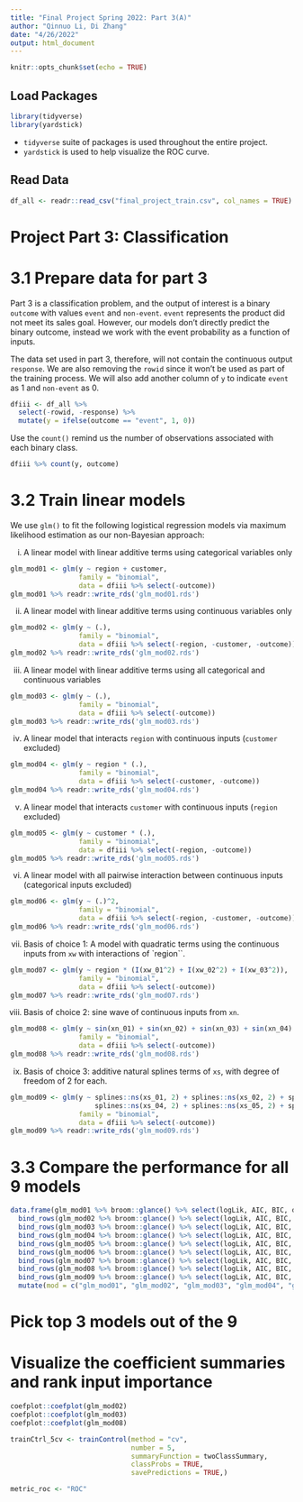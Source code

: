 ```yaml
---
title: "Final Project Spring 2022: Part 3(A)"
author: "Qinnuo Li, Di Zhang"
date: "4/26/2022"
output: html_document
---
```


```r
knitr::opts_chunk$set(echo = TRUE)
```

## Load Packages

```r
library(tidyverse)
library(yardstick)
```

* `tidyverse` suite of packages is used throughout the entire project.  
* `yardstick` is used to help visualize the ROC curve.  

## Read Data

```r
df_all <- readr::read_csv("final_project_train.csv", col_names = TRUE)
```

# Project Part 3: Classification

# 3.1 Prepare data for part 3

Part 3 is a classification problem, and the output of interest is a binary `outcome` with values `event` and `non-event`. `event` represents the product did not meet its sales goal. However, our models don't directly predict the binary outcome, instead we work with the event probability as a function of inputs.

The data set used in part 3, therefore, will not contain the continuous output `response`. We are also removing the `rowid` since it won't be used as part of the training process. We will also add another column of `y` to indicate `event` as 1 and `non-event` as 0.   

```r
dfiii <- df_all %>% 
  select(-rowid, -response) %>%
  mutate(y = ifelse(outcome == "event", 1, 0))
```

Use the `count()` remind us the number of observations associated with each binary class.  

```r
dfiii %>% count(y, outcome)
```

# 3.2 Train linear models

We use `glm()` to fit the following logistical regression models via maximum likelihood estimation as our non-Bayesian approach:  

i) A linear model with linear additive terms using categorical variables only
```r
glm_mod01 <- glm(y ~ region + customer,
                 family = "binomial",
                 data = dfiii %>% select(-outcome))
glm_mod01 %>% readr::write_rds('glm_mod01.rds')
```

ii) A linear model with linear additive terms using continuous variables only
```r
glm_mod02 <- glm(y ~ (.),
                 family = "binomial",
                 data = dfiii %>% select(-region, -customer, -outcome))
glm_mod02 %>% readr::write_rds('glm_mod02.rds')
```

iii) A linear model with linear additive terms using all categorical and continuous variables
```r
glm_mod03 <- glm(y ~ (.),
                 family = "binomial",
                 data = dfiii %>% select(-outcome))
glm_mod03 %>% readr::write_rds('glm_mod03.rds')
```

iv) A linear model that interacts `region` with continuous inputs (`customer` excluded)
```r
glm_mod04 <- glm(y ~ region * (.),
                 family = "binomial",
                 data = dfiii %>% select(-customer, -outcome))
glm_mod04 %>% readr::write_rds('glm_mod04.rds')
```

v) A linear model that interacts `customer` with continuous inputs (`region` excluded)
```r
glm_mod05 <- glm(y ~ customer * (.),
                 family = "binomial",
                 data = dfiii %>% select(-region, -outcome))
glm_mod05 %>% readr::write_rds('glm_mod05.rds')
```
vi) A linear model with all pairwise interaction between continuous inputs (categorical inputs excluded)
```r
glm_mod06 <- glm(y ~ (.)^2,
                 family = "binomial",
                 data = dfiii %>% select(-region, -customer, -outcome))
glm_mod06 %>% readr::write_rds('glm_mod06.rds')
```

vii) Basis of choice 1: A model with quadratic terms using the continuous inputs from `xw` with interactions of `region``.  
```r
glm_mod07 <- glm(y ~ region * (I(xw_01^2) + I(xw_02^2) + I(xw_03^2)),
                 family = "binomial",
                 data = dfiii %>% select(-outcome))
glm_mod07 %>% readr::write_rds('glm_mod07.rds')
```

viii) Basis of choice 2: sine wave of continuous inputs from `xn`.
```r
glm_mod08 <- glm(y ~ sin(xn_01) + sin(xn_02) + sin(xn_03) + sin(xn_04) + sin(xn_05) + sin(xn_06) + sin(xn_07) + sin(xn_08),
                 family = "binomial",
                 data = dfiii %>% select(-outcome))
glm_mod08 %>% readr::write_rds('glm_mod08.rds')
```

ix) Basis of choice 3: additive natural splines terms of `xs`, with degree of freedom of 2 for each.  
```r
glm_mod09 <- glm(y ~ splines::ns(xs_01, 2) + splines::ns(xs_02, 2) + splines::ns(xs_03, 2) + 
                     splines::ns(xs_04, 2) + splines::ns(xs_05, 2) + splines::ns(xs_06, 2),
                 family = "binomial",
                 data = dfiii %>% select(-outcome))
glm_mod09 %>% readr::write_rds('glm_mod09.rds')
```

# 3.3 Compare the performance for all 9 models

```r
data.frame(glm_mod01 %>% broom::glance() %>% select(logLik, AIC, BIC, deviance)) %>%
  bind_rows(glm_mod02 %>% broom::glance() %>% select(logLik, AIC, BIC, deviance)) %>%
  bind_rows(glm_mod03 %>% broom::glance() %>% select(logLik, AIC, BIC, deviance)) %>%
  bind_rows(glm_mod04 %>% broom::glance() %>% select(logLik, AIC, BIC, deviance)) %>%
  bind_rows(glm_mod05 %>% broom::glance() %>% select(logLik, AIC, BIC, deviance)) %>%
  bind_rows(glm_mod06 %>% broom::glance() %>% select(logLik, AIC, BIC, deviance)) %>%
  bind_rows(glm_mod07 %>% broom::glance() %>% select(logLik, AIC, BIC, deviance)) %>%
  bind_rows(glm_mod08 %>% broom::glance() %>% select(logLik, AIC, BIC, deviance)) %>%
  bind_rows(glm_mod09 %>% broom::glance() %>% select(logLik, AIC, BIC, deviance)) %>%
  mutate(mod = c("glm_mod01", "glm_mod02", "glm_mod03", "glm_mod04", "glm_mod05", "glm_mod06", "glm_mod07", "glm_mod08", "glm_mod09"))
```

# Pick top 3 models out of the 9

# Visualize the coefficient summaries and rank input importance

```r
coefplot::coefplot(glm_mod02)
coefplot::coefplot(glm_mod03)
coefplot::coefplot(glm_mod08)
```


```r
trainCtrl_5cv <- trainControl(method = "cv",
                              number = 5,
                              summaryFunction = twoClassSummary,
                              classProbs = TRUE,
                              savePredictions = TRUE,)

metric_roc <- "ROC"
```

